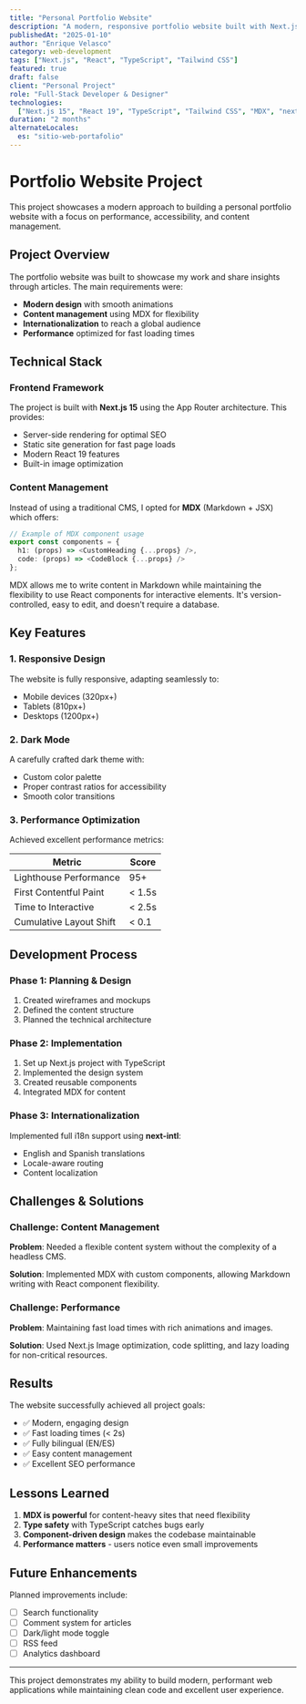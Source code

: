 ```yaml
---
title: "Personal Portfolio Website"
description: "A modern, responsive portfolio website built with Next.js 15, featuring MDX content management and internationalization."
publishedAt: "2025-01-10"
author: "Enrique Velasco"
category: web-development
tags: ["Next.js", "React", "TypeScript", "Tailwind CSS"]
featured: true
draft: false
client: "Personal Project"
role: "Full-Stack Developer & Designer"
technologies:
  ["Next.js 15", "React 19", "TypeScript", "Tailwind CSS", "MDX", "next-intl"]
duration: "2 months"
alternateLocales:
  es: "sitio-web-portafolio"
---
```


# Portfolio Website Project

This project showcases a modern approach to building a personal portfolio website with a focus on performance, accessibility, and content management.

## Project Overview

The portfolio website was built to showcase my work and share insights through articles. The main requirements were:

- **Modern design** with smooth animations
- **Content management** using MDX for flexibility
- **Internationalization** to reach a global audience
- **Performance** optimized for fast loading times

## Technical Stack

### Frontend Framework

The project is built with **Next.js 15** using the App Router architecture. This provides:

- Server-side rendering for optimal SEO
- Static site generation for fast page loads
- Modern React 19 features
- Built-in image optimization

### Content Management

Instead of using a traditional CMS, I opted for **MDX** (Markdown + JSX) which offers:

```typescript
// Example of MDX component usage
export const components = {
  h1: (props) => <CustomHeading {...props} />,
  code: (props) => <CodeBlock {...props} />
};
```

<Callout type="success" title="Why MDX?">
  MDX allows me to write content in Markdown while maintaining the flexibility
  to use React components for interactive elements. It's version-controlled,
  easy to edit, and doesn't require a database.
</Callout>

## Key Features

### 1. Responsive Design

The website is fully responsive, adapting seamlessly to:

- Mobile devices (320px+)
- Tablets (810px+)
- Desktops (1200px+)

### 2. Dark Mode

A carefully crafted dark theme with:

- Custom color palette
- Proper contrast ratios for accessibility
- Smooth color transitions

### 3. Performance Optimization

Achieved excellent performance metrics:

| Metric                  | Score  |
| ----------------------- | ------ |
| Lighthouse Performance  | 95+    |
| First Contentful Paint  | < 1.5s |
| Time to Interactive     | < 2.5s |
| Cumulative Layout Shift | < 0.1  |

## Development Process

### Phase 1: Planning & Design

1. Created wireframes and mockups
2. Defined the content structure
3. Planned the technical architecture

### Phase 2: Implementation

1. Set up Next.js project with TypeScript
2. Implemented the design system
3. Created reusable components
4. Integrated MDX for content

### Phase 3: Internationalization

Implemented full i18n support using **next-intl**:

- English and Spanish translations
- Locale-aware routing
- Content localization

## Challenges & Solutions

### Challenge: Content Management

**Problem**: Needed a flexible content system without the complexity of a headless CMS.

**Solution**: Implemented MDX with custom components, allowing Markdown writing with React component flexibility.

### Challenge: Performance

**Problem**: Maintaining fast load times with rich animations and images.

**Solution**: Used Next.js Image optimization, code splitting, and lazy loading for non-critical resources.

## Results

The website successfully achieved all project goals:

- ✅ Modern, engaging design
- ✅ Fast loading times (< 2s)
- ✅ Fully bilingual (EN/ES)
- ✅ Easy content management
- ✅ Excellent SEO performance

## Lessons Learned

1. **MDX is powerful** for content-heavy sites that need flexibility
2. **Type safety** with TypeScript catches bugs early
3. **Component-driven design** makes the codebase maintainable
4. **Performance matters** - users notice even small improvements

## Future Enhancements

Planned improvements include:

- [ ] Search functionality
- [ ] Comment system for articles
- [ ] Dark/light mode toggle
- [ ] RSS feed
- [ ] Analytics dashboard

---

This project demonstrates my ability to build modern, performant web applications while maintaining clean code and excellent user experience.
